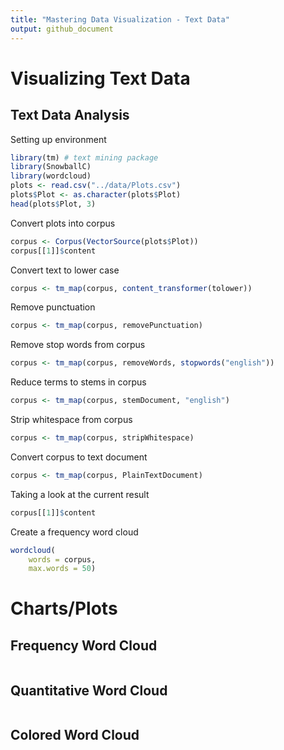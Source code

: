 ```yaml
---
title: "Mastering Data Visualization - Text Data"
output: github_document
---
```


# Visualizing Text Data

## Text Data Analysis

Setting up environment

```r

library(tm) # text mining package
library(SnowballC)
library(wordcloud)
plots <- read.csv("../data/Plots.csv")
plots$Plot <- as.character(plots$Plot)
head(plots$Plot, 3)

```

Convert plots into corpus
```r
corpus <- Corpus(VectorSource(plots$Plot))
corpus[[1]]$content
```
Convert text to lower case
```r
corpus <- tm_map(corpus, content_transformer(tolower))
```

Remove punctuation
```r
corpus <- tm_map(corpus, removePunctuation)
```

Remove stop words from corpus
```r
corpus <- tm_map(corpus, removeWords, stopwords("english"))
```

Reduce terms to stems in corpus
```r
corpus <- tm_map(corpus, stemDocument, "english")
```


Strip whitespace from corpus
```r
corpus <- tm_map(corpus, stripWhitespace)
```

Convert corpus to text document
```r
corpus <- tm_map(corpus, PlainTextDocument)
```
 
Taking a look at the current result
```r
corpus[[1]]$content
```


Create a frequency word cloud
```r
wordcloud(
    words = corpus,
    max.words = 50)
```


# Charts/Plots


## Frequency Word Cloud

```r

```


## Quantitative Word Cloud

```r

```

    
## Colored Word Cloud

```r

```

